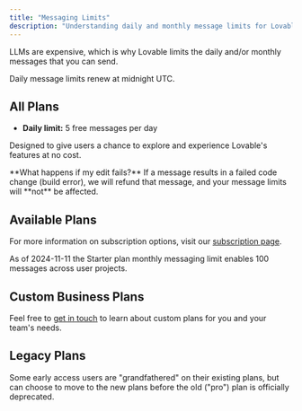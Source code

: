 ```yaml
---
title: "Messaging Limits"
description: "Understanding daily and monthly message limits for Lovable"
---
```


LLMs are expensive, which is why Lovable limits the daily and/or monthly messages that you can send.

<Note>Daily message limits renew at midnight UTC.</Note>

## All Plans

- **Daily limit:** 5 free messages per day

Designed to give users a chance to explore and experience Lovable's features at no cost.

<Note>
  **What happens if my edit fails?** If a message results in a failed code
  change (build error), we will refund that message, and your message limits
  will **not** be affected.
</Note>

## Available Plans

For more information on subscription options, visit our [subscription page](https://gptengineer.app/settings/plans).

As of 2024-11-11 the Starter plan monthly messaging limit enables 100 messages across user projects.

## Custom Business Plans

Feel free to [get in touch](https://antonosika.typeform.com/to/OeRHhtI3#email=xxxxx) to learn about custom plans for you and your team's needs.

## Legacy Plans

Some early access users are "grandfathered" on their existing plans, but can choose to move to the new plans before the old ("pro") plan is officially deprecated.
